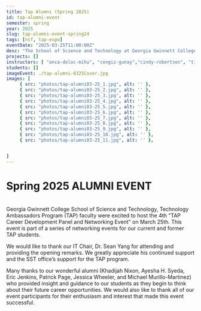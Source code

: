 ```yaml
---
title: Tap Alumni (Spring 2025)
id: tap-alumni-event
semester: spring
year: 2025
slug: tap-alumni-event-spring24
tags: [nsf, tap-expo]
eventDate: "2025-03-25T11:00:00Z"
desc: "The School of Science and Technology at Georgia Gwinnett College recently hosted its 4th TAP Career Development Panel and Networking Event on March 25th, bringing together current and former Technology Ambassadors Program (TAP) students. With opening remarks from IT Chair Dr. Sean Yang"
projects: []
instructors: [ "anca-doloc-mihu", "cengiz-gunay","cindy-robertson", "tirza-leader", "wei-jin",]
students: []
imageEvent: ./tap-alumni-0325Cover.jpg
images: [ 
     { src: "photos/tap-alumni03-25_1.jpg", alt: '' },
     { src: "photos/tap-alumni03-25_2.jpg", alt: '' },
     { src: "photos/tap-alumni03-25_3.jpg", alt: '' },
     { src: "photos/tap-alumni03-25_4.jpg", alt: '' },
     { src: "photos/tap-alumni03-25_5.jpg", alt: '' },
     { src: "photos/tap-alumni03-25_6.jpg", alt: '' },
     { src: "photos/tap-alumni03-25_7.jpg", alt: '' },
     { src: "photos/tap-alumni03-25_8.jpg", alt: '' },
     { src: "photos/tap-alumni03-25_9.jpg", alt: '' },
     { src: "photos/tap-alumni03-25_10.jpg", alt: '' },
     { src: "photos/tap-alumni03-25_11.jpg", alt: '' },


]
---
```




# Spring 2025 ALUMNI EVENT
<br>
<Photo src={spring24Network.src} alt="Alumni & Student Networking Night"/>  
Georgia Gwinnett College School of Science and Technology, Technology Ambassadors Program (TAP) faculty were excited to host the 4th "TAP Career Development Panel and Networking Event" on March 25th. This event is part of a series of networking events for our current and former TAP students.

We would like to thank our IT Chair, Dr. Sean Yang for attending and providing the opening remarks. We greatly appreciate his continued support and the SST office’s support for the TAP program. 

Many thanks to our wonderful alumni (Khadijah Nixon, Ayesha H. Syeda, Eric Jenkins, Patrick Page, Jessica Wheeler, and Michael Murillo-Martinez) who provided insight and guidance to our students as they begin to think about their future career opportunities.
We would also like to thank all of our event participants for their enthusiasm and interest that made this event successful.
</br>
<p></p>



